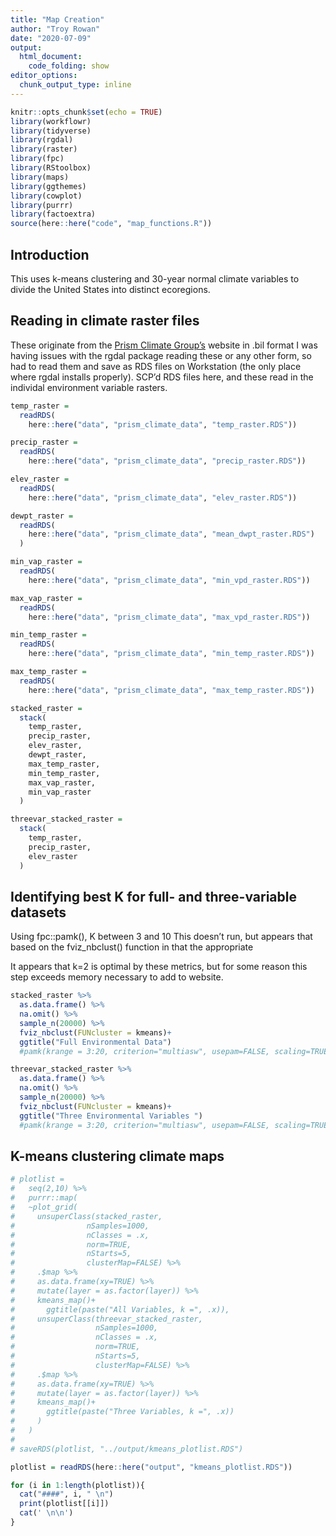 ```yaml
---
title: "Map Creation"
author: "Troy Rowan"
date: "2020-07-09"
output: 
  html_document:
    code_folding: show
editor_options:
  chunk_output_type: inline
---
```



```r
knitr::opts_chunk$set(echo = TRUE)
library(workflowr)
library(tidyverse)
library(rgdal)
library(raster)
library(fpc)
library(RStoolbox)
library(maps)
library(ggthemes)
library(cowplot)
library(purrr)
library(factoextra)
source(here::here("code", "map_functions.R"))

```


## Introduction
This uses k-means clustering and 30-year normal climate variables to divide the United States into distinct ecoregions.



## Reading in climate raster files

These originate from the [Prism Climate Group's](https://prism.oregonstate.edu/normals/) website in .bil format 
I was having issues with the rgdal package reading these or any other form, so had to read them and save as RDS files on Workstation (the only place where rgdal installs properly). SCP'd RDS files here, and these read in the individal environment variable rasters. 
```r
temp_raster = 
  readRDS(
    here::here("data", "prism_climate_data", "temp_raster.RDS"))

precip_raster = 
  readRDS(
    here::here("data", "prism_climate_data", "precip_raster.RDS"))

elev_raster = 
  readRDS(
    here::here("data", "prism_climate_data", "elev_raster.RDS"))

dewpt_raster = 
  readRDS(
    here::here("data", "prism_climate_data", "mean_dwpt_raster.RDS")
  )

min_vap_raster = 
  readRDS(
    here::here("data", "prism_climate_data", "min_vpd_raster.RDS"))

max_vap_raster = 
  readRDS(
    here::here("data", "prism_climate_data", "max_vpd_raster.RDS"))

min_temp_raster = 
  readRDS(
    here::here("data", "prism_climate_data", "min_temp_raster.RDS"))

max_temp_raster = 
  readRDS(
    here::here("data", "prism_climate_data", "max_temp_raster.RDS"))
```

```r
stacked_raster = 
  stack(
    temp_raster,
    precip_raster,
    elev_raster,
    dewpt_raster,
    max_temp_raster,
    min_temp_raster,
    max_vap_raster,
    min_vap_raster
  ) 

threevar_stacked_raster = 
  stack(
    temp_raster,
    precip_raster,
    elev_raster
  )

```


## Identifying best K for full- and three-variable datasets

Using fpc::pamk(), K between 3 and 10
This doesn't run, but appears that based on the fviz_nbclust() function in that the appropriate 
 
It appears that k=2 is optimal by these metrics, but for some reason this step exceeds memory necessary to add to website. 
```r
stacked_raster %>% 
  as.data.frame() %>% 
  na.omit() %>% 
  sample_n(20000) %>% 
  fviz_nbclust(FUNcluster = kmeans)+
  ggtitle("Full Environmental Data")
  #pamk(krange = 3:20, criterion="multiasw", usepam=FALSE, scaling=TRUE)

threevar_stacked_raster %>% 
  as.data.frame() %>% 
  na.omit() %>% 
  sample_n(20000) %>% 
  fviz_nbclust(FUNcluster = kmeans)+
  ggtitle("Three Environmental Variables ")
  #pamk(krange = 3:20, criterion="multiasw", usepam=FALSE, scaling=TRUE)
```

## K-means clustering climate maps {.tabset}

```r

# plotlist =
#   seq(2,10) %>% 
#   purrr::map(
#   ~plot_grid(
#     unsuperClass(stacked_raster,
#                nSamples=1000,
#                nClasses = .x,
#                norm=TRUE,
#                nStarts=5,
#                clusterMap=FALSE) %>%
#     .$map %>%
#     as.data.frame(xy=TRUE) %>%
#     mutate(layer = as.factor(layer)) %>%
#     kmeans_map()+
#       ggtitle(paste("All Variables, k =", .x)),
#     unsuperClass(threevar_stacked_raster,
#                  nSamples=1000,
#                  nClasses = .x,
#                  norm=TRUE,
#                  nStarts=5,
#                  clusterMap=FALSE) %>%
#     .$map %>%
#     as.data.frame(xy=TRUE) %>%
#     mutate(layer = as.factor(layer)) %>%
#     kmeans_map()+
#       ggtitle(paste("Three Variables, k =", .x))
#     )
#   )
#   
# saveRDS(plotlist, "../output/kmeans_plotlist.RDS")

plotlist = readRDS(here::here("output", "kmeans_plotlist.RDS"))

for (i in 1:length(plotlist)){
  cat("####", i, " \n")
  print(plotlist[[i]])
  cat(' \n\n')
}
```



